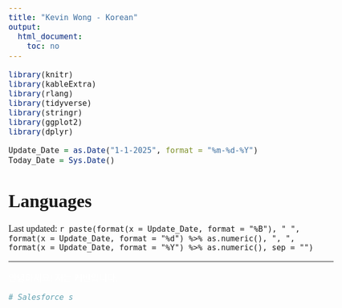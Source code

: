 ```yaml
---
title: "Kevin Wong - Korean"
output:
  html_document:
    toc: no
---
```


```r
library(knitr)
library(kableExtra)
library(rlang)
library(tidyverse)
library(stringr)
library(ggplot2)
library(dplyr)
```

```r
Update_Date = as.Date("1-1-2025", format = "%m-%d-%Y")
Today_Date = Sys.Date()
```

<style type="text/css">

.r33m_vid {
   font-family: Tahoma;
   color: black;
}

body, p {
   font-family: "Times New Roman";
   font-size: 18px;
}

.korean {
  font-family: "Helvetica";
  font-size: 18px;
  color: white;
}
</style>


<h1>Languages</h1>

<p class="last-updated">
Last updated: `r paste(format(x = Update_Date, format = "%B"), " ", format(x = Update_Date, format = "%d") %>% as.numeric(), ", ", format(x = Update_Date, format = "%Y") %>% as.numeric(), sep = "")`
</p>

***

<p class="korean">
안녕하세요! 저는 케빈입니다.
</p>

```r
# Salesforce s
```



